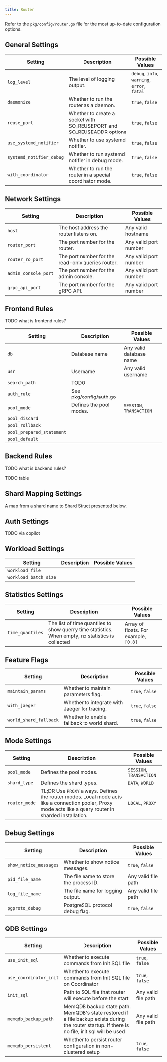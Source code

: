 ```yaml
---
title: Router
---
```



<ConfigurationFormat name="router"/>


Refer to the `pkg/config/router.go` file for the most up-to-date configuration options.

## General Settings

| Setting            | Description                                         | Possible Values       |
|--------------------|-----------------------------------------------------|-----------------------|
| `log_level`        | The level of logging output.                        | `debug`, `info`, `warning`, `error`, `fatal`|
| `daemonize`        | Whether to run the router as a daemon.              | `true`, `false`       |
| `reuse_port`       | Whether to create a socket with SO_REUSEPORT and SO_REUSEADDR options | `true`, `false`       |
| `use_systemd_notifier` | Whether to use systemd notifier.                | `true`, `false`       |
| `systemd_notifier_debug` | Whether to run systemd notifier in debug mode.| `true`, `false`       |
| `with_coordinator` | Whether to run the router in a special coordinator mode. | `true`, `false`       |

## Network Settings

| Setting              | Description                                       | Possible Values       |
|----------------------|---------------------------------------------------|-----------------------|
| `host`               | The host address the router listens on.           | Any valid hostname  |
| `router_port`        | The port number for the router.                   | Any valid port number |
| `router_ro_port`     | The port number for the read-only queries router. | Any valid port number |
| `admin_console_port` | The port number for the admin console.            | Any valid port number |
| `grpc_api_port`      | The port number for the gRPC API.                 | Any valid port number |

## Frontend Rules

TODO what is frontend rules?

| Setting              | Description                                       | Possible Values       |
|----------------------|---------------------------------------------------|-----------------------|
| `db`                 | Database name                                     | Any valid database name |
| `usr`                | Username                                          | Any valid username    |
| `search_path`        | TODO
| `auth_rule`          | See pkg/config/auth.go           
| `pool_mode`          | Defines the pool modes.                           | `SESSION`, `TRANSACTION` |
| `pool_discard`       |      
| `pool_rollback`      |      
| `pool_prepared_statement` |              
| `pool_default`       |      

## Backend Rules

TODO what is backend rules?

TODO table

## Shard Mapping Settings

A map from a shard name to Shard Struct presented below.

## Auth Settings

TODO via copilot

## Workload Settings

| Setting               | Description                                       | Possible Values       |
|-----------------------|---------------------------------------------------|-----------------------|
| `workload_file`       |
| `workload_batch_size` |

## Statistics Settings

| Setting          | Description                                           | Possible Values       |
|------------------|-------------------------------------------------------|-----------------------|
| `time_quantiles` | The list of time quantiles to show querry time statistics. When empty, no statistics is collected | Array of floats. For example, `[0.8]` |

## Feature Flags

| Setting                  | Description                                   | Possible Values       |
|--------------------------|-----------------------------------------------|-----------------------|
| `maintain_params`        | Whether to maintain parameters flag.          | `true`, `false`       |
| `with_jaeger`            | Whether to integrate with Jaeger for tracing. | `true`, `false`       |
| `world_shard_fallback`   | Whether to enable fallback to world shard.    | `true`, `false`       |


## Mode Settings

| Setting          | Description                                           | Possible Values       |
|------------------|-------------------------------------------------------|-----------------------|
| `pool_mode`      | Defines the pool modes.                               | `SESSION`, `TRANSACTION` |
| `shard_type`     | Defines the shard types.                              | `DATA`, `WORLD`       |
| `router_mode`    | TL;DR Use `PROXY` always. Defines the router modes. Local mode acts like a connection pooler, Proxy mode acts like a query router in sharded installation. | `LOCAL`, `PROXY`      |

## Debug Settings

| Setting          | Description                                           | Possible Values       |
|------------------|-------------------------------------------------------|-----------------------|
| `show_notice_messages` | Whether to show notice messages.                | `true`, `false`       |
| `pid_file_name`  | The file name to store the process ID.                | Any valid file path   |
| `log_file_name`  | The file name for logging output.                     | Any valid file path   |
| `pgproto_debug`  | PostgreSQL protocol debug flag.                       | `true`, `false`       |

## QDB Settings

| Setting          | Description                                           | Possible Values       |
|------------------|-------------------------------------------------------|-----------------------|
| `use_init_sql`   | Whether to execute commands from Init SQL file        | `true`, `false` |
| `use_coordinator_init` | Whether to execute commands from Init SQL file on Coordinator | `true`, `false` |
| `init_sql`       | Path to SQL file that router will execute before the start | Any valid file path |
| `memqdb_backup_path` | MemQDB backup state path. MemQDB's state restored if a file backup exists during the router startup. If there is no file, init.sql will be used | Any valid file path |
| `memqdb_persistent` | Whether to persist router configuration in non-clustered setup | `true`, `false` |
